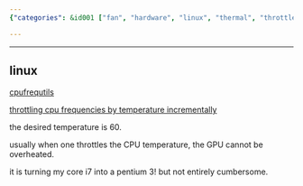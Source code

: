 ```yaml
---
{"categories": &id001 ["fan", "hardware", "linux", "thermal", "throttle"], "category": "Linux", "date": "2022-07-25 09:04:54", "description": "This article discusses the issue of CPU overheating in Linux systems and provides potential solutions such as cpufrequtils and temp-throttle. The recommended desired temperature is 60°C, and managing CPU temperature effectively can help reduce the likelihood of GPU issues.", "tags": *id001, "title": "CPU Overheating (temperature too high)"}

---
```


------

## linux

[cpufrequtils](http://kernel.org/pub/linux/utils/kernel/cpufreq/cpufrequtils.html)

[throttling cpu frequencies by temperature incrementally](https://github.com/Sepero/temp-throttle)

the desired temperature is 60.

usually when one throttles the CPU temperature, the GPU cannot be overheated.

it is turning my core i7 into a pentium 3! but not entirely cumbersome.

